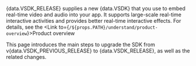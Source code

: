 

<Vl k="PRODUCT" /> {data.VSDK_RELEASE} supplies a new {data.VSDK} that you use to embed real-time video and audio into your app. It supports large-scale real-time interactive activities and provides better real-time interactive effects. For details, see the <Link to={`/${props.PATH}/understand/product-overview`}>Product overview</Link>

This page introduces the main steps to upgrade the SDK from v{data.VSDK_PREVIOUS_RELEASE} to {data.VSDK_RELEASE}, as well as the related changes.

<PlatformWrapper platform="web">
  <Web />
</PlatformWrapper>

<PlatformWrapper platform="android">
  <Android />
</PlatformWrapper>

<PlatformWrapper platform="ios">
  <Ios />
</PlatformWrapper>